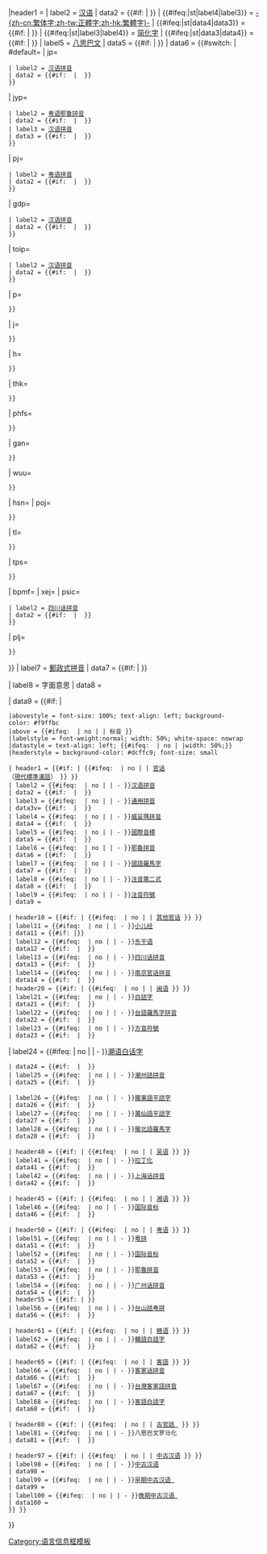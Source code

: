 <includeonly>{{Infobox
|child = yes

|headerstyle = background-color: #b0c4de; font-size: small
| labelstyle = font-weight:normal; white-space: nowrap; font-size: small
| datastyle = font-size: small; {{#ifeq: {{{hide|}}} | no | |width: 50%;}}

|header1 = {{{chinese_header|中文名称}}}
| label2 = [[汉语]]
| data2 = {{#if:{{{c|}}} | <span style="font-size: 1rem; width: 50%;">{{{c}}}</span> }}
| {{#ifeq:{{{order|}}}|st|label4|label3}} = [[繁体字|-{zh-cn:繁体字;zh-tw:正體字;zh-hk:繁體字}-]]
| {{#ifeq:{{{order|}}}|st|data4|data3}} = {{#if:{{{t|}}} | <span style="font-size: 1rem; width: 50%;">{{lang|zh-Hant| {{{t}}} }}</span> }}
| {{#ifeq:{{{order|}}}|st|label3|label4}} = [[简化字]]
| {{#ifeq:{{{order|}}}|st|data3|data4}} = {{#if:{{{s|}}} | <span style="font-size: 1rem; width: 50%;">{{lang|zh-Hans| {{{s}}} }}</span> }}
| label5 = [[八思巴文]]
| data5 = {{#if:{{{phagspa|}}} | {{Phagspa|v|{{{phagspa}}}|{{{phagspa-latin|}}}|size=12}} }}
| data6 = {{#switch:{{{showflag|}}}
| #default=
| jp= {{Infobox
 | child = yes
 |labelstyle = font-weight:normal; width: 50%; white-space: nowrap
 |datastyle = width: 50%; text-align: left
 | label1 = [[粤语]][[粵語羅馬化方案|拼音]]
 | data1 = {{#if: {{{j|}}} | {{sans-serif| {{{j|}}} }} }}
 | label2 = [[汉语拼音]]
 | data2 = {{#if: {{{p|}}} | {{sans-serif| {{{p|}}} }} }}
 }}
| jyp= {{Infobox
 | child = yes
 |labelstyle = font-weight:normal; width: 50%; white-space: nowrap
 |datastyle = width: 50%; text-align: left
 | label1 = [[粤语]][[粵語羅馬化方案|拼音]]
 | data1 = {{#if: {{{j|}}} | {{sans-serif| {{{j|}}} }} }}
 | label2 = [[粤语]][[耶魯拼音#粤语耶鲁拼音|耶鲁拼音]]
 | data2 = {{#if: {{{y|}}} | {{sans-serif| {{{y|}}} }} }}
 | label3 = [[汉语拼音]]
 | data3 = {{#if: {{{p|}}} | {{sans-serif| {{{p|}}} }} }}
 }}
| pj= {{Infobox
 | child = yes
 |labelstyle = font-weight:normal; width: 50%; white-space: nowrap
 |datastyle = width: 50%; text-align: left
 | label1 = [[汉语拼音]]
 | data1 = {{#if: {{{p|}}} | {{sans-serif| {{{p|}}} }} }}
 | label2 = [[粤语]][[粵語羅馬化方案|拼音]]
 | data2 = {{#if: {{{j|}}} | {{sans-serif| {{{j|}}} }} }}
 }}
| gdp= {{Infobox
 | child = yes
 |labelstyle = font-weight:normal; width: 50%; white-space: nowrap
 |datastyle = width: 50%; text-align: left
 | label1 = [[广州话拼音]]
 | data1 = {{#if: {{{gd|}}} | {{sans-serif| {{{gd|}}} }} }}
 | label2 = [[汉语拼音]]
 | data2 = {{#if: {{{p|}}} | {{sans-serif| {{{p|}}} }} }}
 }}
| toip= {{Infobox
 | child = yes
 |labelstyle = font-weight:normal; width: 50%; white-space: nowrap
 |datastyle = width: 50%; text-align: left
 | label1 = [[台山話]][[粵語羅馬化方案|拼音]]
 | data1 = {{#if: {{{toi|}}} | {{sans-serif| {{{toi|}}} }} }}
 | label2 = [[汉语拼音]]
 | data2 = {{#if: {{{p|}}} | {{sans-serif| {{{p|}}} }} }}
 }}
| p={{Infobox
 | child = yes
 |labelstyle = font-weight:normal; width: 50%; white-space: nowrap
 |datastyle = width: 50%; text-align: left
 | label1 = [[汉语拼音]]
 | data1 = {{#if: {{{p|}}} | {{sans-serif| {{{p|}}} }} }}
 }}
| j={{Infobox
 | child = yes
 |labelstyle = font-weight:normal; width: 50%; white-space: nowrap
 |datastyle = width: 50%; text-align: left
 | label1 = [[粤语]][[粵語羅馬化方案|拼音]]
 | data1 = {{#if: {{{j|}}} | {{sans-serif| {{{j|}}} }} }}
 }}
| h={{Infobox
 | child = yes
 |labelstyle = font-weight:normal; width: 50%; white-space: nowrap
 |datastyle = width: 50%; text-align: left
 | label1 = [[客家话拼音方案|客家话拼音]]
 | data1 = {{#if: {{{h|}}} | {{sans-serif| {{{h|}}} }} }}
 }}
| thk={{Infobox
 | child = yes
 |labelstyle = font-weight:normal; width: 50%; white-space: nowrap
 |datastyle = width: 50%; text-align: left
 | label1 = [[台灣客家語]][[臺灣客家語拼音方案|拼音]]
 | data1 = {{#if: {{{thk|}}} | {{sans-serif| {{{thk|}}} }} }}
 }}
| phfs={{Infobox
 | child = yes
 |labelstyle = font-weight:normal; width: 50%; white-space: nowrap
 |datastyle = width: 50%; text-align: left
 | label1 = [[客語白話字]]
 | data1 = {{#if: {{{phfs|}}} | {{sans-serif| {{{phfs|}}} }} }}
 }}
| gan={{Infobox
 | child = yes
 |labelstyle = font-weight:normal; width: 50%; white-space: nowrap
 |datastyle = width: 50%; text-align: left
 | label1 = [[贛語白話字]]
 | data1 = {{#if: {{{gan|}}} | {{sans-serif| {{{gan|}}} }} }}
 }}
| wuu={{Infobox
 | child = yes
 |labelstyle = font-weight:normal; width: 50%; white-space: nowrap
 |datastyle = width: 50%; text-align: left
 | label1 = [[吴语]]
 | data1 = {{#if: {{{wuu|}}} | {{sans-serif| {{{wuu|}}} }} }}
 }}
| hsn={{Infobox
 | child = yes
 |labelstyle = font-weight:normal; width: 50%; white-space: nowrap
 |datastyle = width: 50%; text-align: left
 | label1 = [[湘语]]
 | data1 = {{sans-serif| {{{hsn|}}} }}
 }}
| poj={{Infobox
 | child = yes
 |labelstyle = font-weight:normal; width: 50%; white-space: nowrap
 |datastyle = width: 50%; text-align: left
 | label1 = [[白話字]]
 | data1 = {{#if: {{{poj|}}} | {{sans-serif| {{{poj|}}} }} }}
 }}
| tl={{Infobox
 | child = yes
 |labelstyle = font-weight:normal; width: 50%; white-space: nowrap
 |datastyle = width: 50%; text-align: left
 | label1 = [[臺灣話|台語]][[臺灣閩南語羅馬字拼音方案|羅馬字拼音]]
 | data1 = {{#if: {{{tl|}}} | {{sans-serif| {{{tl|}}} }} }}
 }}
| tps={{Infobox
 | child = yes
 |labelstyle = font-weight:normal; width: 50%; white-space: nowrap
 |datastyle = width: 50%; text-align: left
 | label1 = [[臺灣方音符號|方音符號]]
 | data1 = {{#if: {{{tps|}}} | {{sans-serif| {{{tps|}}} }} }}
 }}
| bpmf={{Infobox
 | child = yes
 |labelstyle = font-weight:normal; width: 50%; white-space: nowrap
 |datastyle = width: 50%; text-align: left
 | label1 = [[注音符號]]
 | data1 = {{{bpmf|}}}
 }}
| xej={{Infobox
 | child = yes
 |labelstyle = font-weight:normal; width: 50%; white-space: nowrap
 |datastyle = width: 50%; text-align: left
 | label1 = [[小儿经]]
 | data1 = {{align|right|{{rtl-lang|zh-Arab| {{{xej|}}} }}}}
 }}
| psic={{Infobox
 | child = yes
 |labelstyle = font-weight:normal; width: 50%; white-space: nowrap
 |datastyle = width: 50%; text-align: left
 | label1 = [[汉语拼音]]
 | data1 = {{#if: {{{p|}}} | {{sans-serif| {{{p|}}} }} }}
 | label2 = [[四川话]][[四川话拼音|拼音]]
 | data2 = {{#if: {{{sic|}}} | {{sans-serif| {{{sic|}}} }} }}
 }}
| plj={{Infobox
 | child = yes
 |labelstyle = font-weight:normal; width: 50%; white-space: nowrap
 |datastyle = width: 50%; text-align: left
| label2 = [[南京官话]][[南京話拉丁化方案#輸入法方案|拼音]]
 | data2 = {{#if: {{{lj|}}} | {{sans-serif| {{{lj|}}} }} }}
 }}
}}
| label7 = [[郵政式拼音]]
| data7 = {{#if: {{{psp|}}} | {{sans-serif| {{{psp|}}} }} }}

| label8 = 字面意思
| data8 = {{{l|}}}

| data9 = {{#if:{{{c|}}}{{{t|}}}{{{p|}}}{{{s|}}}{{{phagspa|}}} | {{Infobox
 |subbox = yes
 |bodyclass = {{#switch:{{{hide|}}}|#default=collapsible collapsed|no= }}
 |abovestyle = font-size: 100%; text-align: left; background-color: #f9ffbc
 |above = {{#ifeq: {{{hide|}}} | no | | 标音 }}
 |labelstyle = font-weight:normal; width: 50%; white-space: nowrap
 |datastyle = text-align: left; {{#ifeq: {{{hide|}}} | no | |width: 50%;}}
 |headerstyle = background-color: #dcffc9; font-size: small

 | header1 = {{#if:{{{p|}}}{{{tp|}}}{{{w|}}}{{{mi|}}}{{{myr|}}}{{{gr|}}}{{{mps|}}}{{{bpmf|}}} | {{#ifeq: {{{hide|}}} | no | | [[官话]]<br>（[[現代標準漢語]]） }} }}
 | label2 = {{#ifeq: {{{hide|}}} | no | | -&nbsp;}}[[汉语拼音]]
 | data2 = {{#if: {{{p|}}} | {{sans-serif| {{{p|}}} }} }}
 | label3 = {{#ifeq: {{{hide|}}} | no | | -&nbsp;}}[[通用拼音]]
 | data3v= {{#if: {{{tp|}}} | {{sans-serif| {{{tp|}}} }} }}
 | label4 = {{#ifeq: {{{hide|}}} | no | | -&nbsp;}}[[威妥瑪拼音]]
 | data4 = {{#if: {{{w|}}} | {{sans-serif| {{{w|}}} }} }}
 | label5 = {{#ifeq: {{{hide|}}} | no | | -&nbsp;}}[[國際音標]]
 | data5 = {{#if: {{{mi|}}} | {{IPA|{{{mi}}}}} }}
 | label6 = {{#ifeq: {{{hide|}}} | no | | -&nbsp;}}[[耶魯拼音#漢語耶鲁拼音|耶魯拼音]]
 | data6 = {{#if: {{{myr|}}} | {{sans-serif| {{{myr|}}} }} }}
 | label7 = {{#ifeq: {{{hide|}}} | no | | -&nbsp;}}[[國語羅馬字]]
 | data7 = {{#if: {{{gr|}}} | {{sans-serif| {{{gr|}}} }} }}
 | label8 = {{#ifeq: {{{hide|}}} | no | | -&nbsp;}}[[國語注音符號第二式|注音第二式]]
 | data8 = {{#if: {{{mps|}}} | {{sans-serif| {{{mps|}}} }} }}
 | label9 = {{#ifeq: {{{hide|}}} | no | | -&nbsp;}}[[注音符號]]
 | data9 = {{{bpmf|}}}

 | header10 = {{#if:{{{xej|}}}{{{zh-dungan|}}}{{{sic|}}}{{{lj|}}} | {{#ifeq: {{{hide|}}} | no | | [[官话|其他官话]] }} }}
 | label11 = {{#ifeq: {{{hide|}}} | no | | -&nbsp;}}[[小儿经]]
 | data11 = {{#if: {{{xej|}}}|{{align|right|{{rtl-lang|zh-Arab| {{{xej}}} }}}}}}
 | label12 = {{#ifeq: {{{hide|}}} | no | | -&nbsp;}}[[东干语]]
 | data12 = {{#if: {{{zh-dungan|}}} | {{lang|dng| {{{zh-dungan|}}} }} }}
 | label13 = {{#ifeq: {{{hide|}}} | no | | -&nbsp;}}[[四川话]][[四川话拼音|拼音]]
 | data13 = {{#if: {{{sic|}}} | {{sans-serif| {{{sic|}}} }} }}
 | label14 = {{#ifeq: {{{hide|}}} | no | | -&nbsp;}}[[南京官话]][[南京話拉丁化方案#輸入法方案|拼音]]
 | data14 = {{#if: {{{lj|}}} | {{sans-serif| {{{lj|}}} }} }}
 | header20 = {{#if:{{{poj|}}}{{{tl|}}}{{{tps|}}}{{{buc|}}}{{{hhbuc|}}}{{{mblmc|}}}{{{puj|}}}{{{teo|}}} | {{#ifeq: {{{hide|}}} | no | | [[闽语]] }} }}
 | label21 = {{#ifeq: {{{hide|}}} | no | | -&nbsp;}}[[白話字]]
 | data21 = {{#if: {{{poj|}}} | {{sans-serif| {{{poj|}}} }} }}
 | label22 = {{#ifeq: {{{hide|}}} | no | | -&nbsp;}}[[臺灣話|台語]][[臺灣閩南語羅馬字拼音方案|羅馬字拼音]]
 | data22 = {{#if: {{{tl|}}} | {{sans-serif| {{{tl|}}} }} }}
 | label23 = {{#ifeq: {{{hide|}}} | no | | -&nbsp;}}[[臺灣方音符號|方音符號]]
 | data23 = {{#if: {{{tps|}}} | {{sans-serif| {{{tps|}}} }} }}
| label24 = {{#ifeq: {{{hide|}}} | no | | -&nbsp;}}[[潮州話|潮语]][[潮语白话字|白话字]]
 | data24 = {{#if: {{{puj|}}} | {{sans-serif| {{{puj|}}} }} }}
 | label25 = {{#ifeq: {{{hide|}}} | no | | -&nbsp;}}[[潮州話]][[潮州話拼音方案|拼音]]
 | data25 = {{#if: {{{teo|}}} | {{sans-serif| {{{teo|}}} }} }}

 | label26 = {{#ifeq: {{{hide|}}} | no | | -&nbsp;}}[[閩東語]][[平話字]]
 | data26 = {{#if: {{{buc|}}} | {{sans-serif| {{{buc|}}} }} }}
 | label27 = {{#ifeq: {{{hide|}}} | no | | -&nbsp;}}[[莆仙語]][[興化平話字|平話字]]
 | data27 = {{#if: {{{hhbuc|}}} | {{sans-serif| {{{hhbuc|}}} }} }}
 | label28 = {{#ifeq: {{{hide|}}} | no | | -&nbsp;}}[[閩北語]][[建寧羅馬字|羅馬字]]
 | data28 = {{#if: {{{mblmc|}}} | {{sans-serif| {{{mblmc|}}} }} }}

 | header40 = {{#if:{{{wuu|}}}{{{lmz|}}} | {{#ifeq: {{{hide|}}} | no | | [[吴语]] }} }}
 | label41 = {{#ifeq: {{{hide|}}} | no | | -&nbsp;}}[[吴语|拉丁化]]
 | data41 = {{#if: {{{wuu|}}} | {{sans-serif| {{{wuu|}}} }} }}
 | label42 = {{#ifeq: {{{hide|}}} | no | | -&nbsp;}}[[上海话]][[上海话拉丁化方案|拼音]]<!-- :en:Long-short (romanization) -->
 | data42 = {{#if: {{{lmz|}}} | {{sans-serif| {{{lmz|}}} }} }}

 | header45 = {{#if:{{{hsn|}}} | {{#ifeq: {{{hide|}}} | no | | [[湘语]] }} }}
 | label46 = {{#ifeq: {{{hide|}}} | no | | -&nbsp;}}[[湘语|国际音标]]
 | data46 = {{#if: {{{hsn|}}} | {{IPA| {{{hsn|}}} }} }}

 | header50 = {{#if:{{{j|}}}{{{ci|}}}{{{y|}}}{{{gd|}}} | {{#ifeq: {{{hide|}}} | no | | [[粤语]] }} }}
 | label51 = {{#ifeq: {{{hide|}}} | no | | -&nbsp;}}[[粵拼]]
 | data51 = {{#if: {{{j|}}} | {{sans-serif| {{{j|}}} }} }}
 | label52 = {{#ifeq: {{{hide|}}} | no | | -&nbsp;}}[[国际音标]]
 | data52 = {{#if: {{{ci|}}} | {{sans-serif| {{{ci|}}} }} }}
 | label53 = {{#ifeq: {{{hide|}}} | no | | -&nbsp;}}[[耶魯拼音#粤语耶鲁拼音|耶魯拼音]]
 | data53 = {{#if: {{{y|}}} | {{sans-serif| {{{y|}}} }} }}
 | label54 = {{#ifeq: {{{hide|}}} | no | | -&nbsp;}}[[广州话拼音]]
 | data54 = {{#if: {{{gd|}}} | {{sans-serif| {{{gd|}}} }} }}
 | header55 = {{#if:{{{toi|}}} | }}
 | label56 = {{#ifeq: {{{hide|}}} | no | | -&nbsp;}}[[台山話]][[粤拼]]
 | data56 = {{#if: {{{toi|}}} | {{sans-serif| {{{toi|}}} }} }}

 | header61 = {{#if:{{{gan|}}} | {{#ifeq: {{{hide|}}} | no | | [[赣语]] }} }}
 | label62 = {{#ifeq: {{{hide|}}} | no | | -&nbsp;}}[[贛語白話字]]
 | data62 = {{#if: {{{gan|}}} | {{sans-serif| {{{gan|}}} }} }}

 | header65 = {{#if:{{{h|}}}{{{thk|}}}{{{phfs|}}} | {{#ifeq: {{{hide|}}} | no | | [[客語]] }} }}
 | label66 = {{#ifeq: {{{hide|}}} | no | | -&nbsp;}}[[客家話拼音方案|客家话拼音]]
 | data66 = {{#if: {{{h|}}} | {{sans-serif| {{{h|}}} }} }}
 | label67 = {{#ifeq: {{{hide|}}} | no | | -&nbsp;}}[[台灣客家語]][[臺灣客家語拼音方案|拼音]]
 | data67 = {{#if: {{{thk|}}} | {{sans-serif| {{{thk|}}} }} }}
 | label68 = {{#ifeq: {{{hide|}}} | no | | -&nbsp;}}[[客語白話字]]
 | data68 = {{#if: {{{phfs|}}} | {{sans-serif| {{{phfs|}}} }} }}

 | header80 = {{#if:{{{phagspa-latin|}}} | {{#ifeq: {{{hide|}}} | no | | [[近代汉语|古官話<!-- Old Mandarin -->]] }} }}
 | label81 = {{#ifeq: {{{hide|}}} | no | | -&nbsp;}}八思巴文罗马化<!-- Romanized 'Phags-pa -->
 | data81 = {{#if: {{{phagspa-latin|}}} | {{sans-serif| {{{phagspa-latin|}}} }} }}

 | header97 = {{#if:{{{mc|}}}{{{emc|}}}{{{lmc|}}} | {{#ifeq: {{{hide|}}} | no | | [[中古汉语]] }} }}
 | label98 = {{#ifeq: {{{hide|}}} | no | | -&nbsp;}}[[中古汉语]]
 | data98 = {{{mc|}}}
 | label99 = {{#ifeq: {{{hide|}}} | no | | -&nbsp;}}[[中古汉语|早期中古汉语<!-- Middle Chinese#Early_Middle_Chinese|Early Middle Chinese -->]]
 | data99 = {{{emc|}}}
 | label100 = {{#ifeq: {{{hide|}}} | no | | -&nbsp;}}[[中古汉语|晚期中古汉语<!-- Middle Chinese#Late_Middle_Chinese|Late Middle Chinese -->]]
 | data100 = {{{lmc|}}}
 }} }}
}}</includeonly><noinclude>
[[Category:语言信息框模板]]
</noinclude>